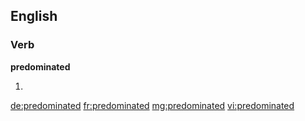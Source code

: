 ==English==

===Verb===
'''predominated'''

# {{past of|predominate}}

[[de:predominated]]
[[fr:predominated]]
[[mg:predominated]]
[[vi:predominated]]
